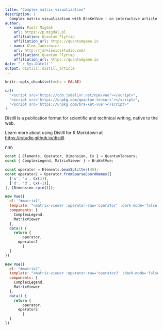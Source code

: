 ---
title: "Complex matrix visualization"
description: |
  Complex matrix visualization with BraKetVue - an interactive article in Distill RMarkdown
author:
  - name: Piotr Migdał 
    url: https://p.migdal.pl
    affiliation: Quantum Flytrap
    affiliation_url: https://quantumgame.io
  - name: Klem Jankiewicz
    url: http://jankiewiczstudio.com/
    affiliation: Quantum Flytrap
    affiliation_url: https://quantumgame.io
date: "`r Sys.Date()`"
output: distill::distill_article
---

```{r setup, include=FALSE}
knitr::opts_chunk$set(echo = FALSE)
```

```{r, results='asis', echo=FALSE, message=FALSE}
cat(
  "<script src='https://cdn.jsdelivr.net/npm/vue'></script>",
  "<script src='https://unpkg.com/quantum-tensors'></script>",
  "<script src='https://unpkg.com/bra-ket-vue'></script>"
)
```
Distill is a publication format for scientific and technical writing, native to the web. 

Learn more about using Distill for R Markdown at <https://rstudio.github.io/distill>.

<div id='matrix1'></div>

nnn

<div id='matrix2'></div>

```{js, results='asis', echo=FALSE, message=FALSE}
const { Elements, Operator, Dimension, Cx } = QuantumTensors;
const { ComplexLegend, MatrixViewer } = BraKetVue;

const operator = Elements.beamSplitter(45);
const operator2 = Operator.fromSparseCoordNames([
  ['u', 'u', Cx(1)],
  ['d', 'd', Cx(-1)],
], [Dimension.spin()]);

new Vue({
  el: "#matrix1",
  template: "<matrix-viewer :operator-raw='operator' :dark-mode='false' />",
  components: {
  	ComplexLegend,
    MatrixViewer
  },
  data() {
  	return {
    	operator,
      operator2
		}
  }
})

new Vue({
  el: "#matrix2",
  template: "<matrix-viewer :operator-raw='operator2' :dark-mode='false' />",
  components: {
  	ComplexLegend,
    MatrixViewer
  },
  data() {
  	return {
    	operator,
      operator2
		}
  }
})
```




